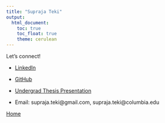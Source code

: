 ```yaml
---
title: "Supraja Teki"
output: 
  html_document:
    toc: true
    toc_float: true
    theme: cerulean
---
```


Let's connect! 

* [LinkedIn](https://www.linkedin.com/in/supraja-teki-70680b196/)

* [GitHub](https://github.com/st3431)

* [Undergrad Thesis Presentation](https://rutgers.mediaspace.kaltura.com/media/SuprajaTeki/1_opobtzom) 

* Email: supraja.teki@gmail.com, supraja.teki@columbia.edu

[Home](index.html)
